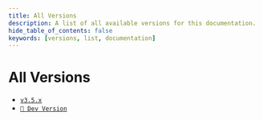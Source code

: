 ```yaml
---
title: All Versions
description: A list of all available versions for this documentation.
hide_table_of_contents: false
keywords: [versions, list, documentation]
---
```


# All Versions
- [`v3.5.x`](/docs/3.5.x/docs/get-started)
- [`🚧 Dev Version`](/docs/dev/docs/get-started)